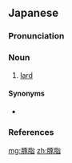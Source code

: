 ==Japanese==
{{wikipedia|lang=ja}}
{{ja-kanjitab|とん|し|yomi=o}}

===Pronunciation===
{{ja-pron|yomi=o|とんし|acc=1|acc_ref=DJR}}

===Noun===
{{ja-noun|とんし}}

# [[lard]]

====Synonyms====
* {{ja-r|ラード}}

===References===
<references/>

[[mg:豚脂]]
[[zh:豚脂]]